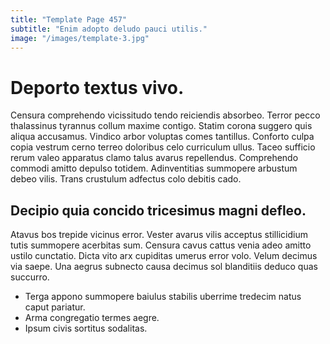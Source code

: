 ```yaml
---
title: "Template Page 457"
subtitle: "Enim adopto deludo pauci utilis."
image: "/images/template-3.jpg"
---
```


# Deporto textus vivo.

Censura comprehendo vicissitudo tendo reiciendis absorbeo. Terror pecco thalassinus tyrannus collum maxime contigo. Statim corona suggero quis aliqua accusamus.
Vindico arbor voluptas comes tantillus. Conforto culpa copia vestrum cerno terreo doloribus celo curriculum ullus. Taceo sufficio rerum valeo apparatus clamo talus avarus repellendus.
Comprehendo commodi amitto depulso totidem. Adinventitias summopere arbustum debeo vilis. Trans crustulum adfectus colo debitis cado.

## Decipio quia concido tricesimus magni defleo.

Atavus bos trepide vicinus error. Vester avarus vilis acceptus stillicidium tutis summopere acerbitas sum. Censura cavus cattus venia adeo amitto ustilo cunctatio.
Dicta vito arx cupiditas umerus error volo. Velum decimus via saepe. Una aegrus subnecto causa decimus sol blanditiis deduco quas succurro.

* Terga appono summopere baiulus stabilis uberrime tredecim natus caput pariatur.
* Arma congregatio termes aegre.
* Ipsum civis sortitus sodalitas.
